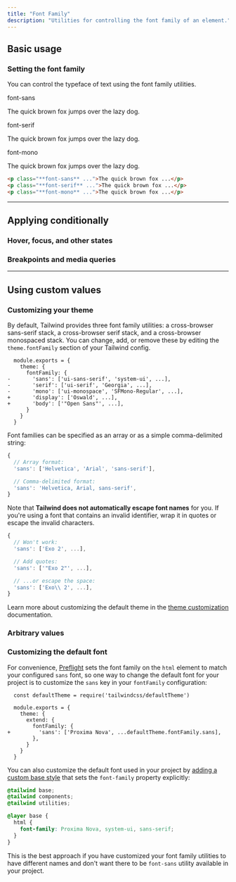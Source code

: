 ```yaml
---
title: "Font Family"
description: "Utilities for controlling the font family of an element."
---
```




## Basic usage

### Setting the font family

You can control the typeface of text using the font family utilities.

<Example>
  <div class="flex flex-col gap-8">
    <div>
      <span class="font-medium text-sm text-slate-500 font-mono mb-3 dark:text-slate-400">font-sans</span>
      <p class="font-sans text-lg font-medium text-slate-900 dark:text-slate-200">
        The quick brown fox jumps over the lazy dog.
      </p>
    </div>
    <div>
      <span class="font-medium text-sm text-slate-500 font-mono mb-3 dark:text-slate-400">font-serif</span>
      <p class="font-serif text-lg font-medium text-slate-900 dark:text-slate-200">
        The quick brown fox jumps over the lazy dog.
      </p>
    </div>
    <div>
      <span class="font-medium text-sm text-slate-500 font-mono mb-3 dark:text-slate-400">font-mono</span>
      <p class="font-mono text-lg font-medium text-slate-900 dark:text-slate-200">
        The quick brown fox jumps over the lazy dog.
      </p>
    </div>
  </div>
</Example>

```html
<p class="**font-sans** ...">The quick brown fox ...</p>
<p class="**font-serif** ...">The quick brown fox ...</p>
<p class="**font-mono** ...">The quick brown fox ...</p>
```

---

## <Heading ignore>Applying conditionally</Heading>

### <Heading ignore>Hover, focus, and other states</Heading>

<HoverFocusAndOtherStates defaultClass="font-sans" featuredClass="font-serif" element="p" />

### <Heading ignore>Breakpoints and media queries</Heading>

<BreakpointsAndMediaQueries defaultClass="font-sans" featuredClass="font-serif" element="p" />

---

## Using custom values

### Customizing your theme

By default, Tailwind provides three font family utilities: a cross-browser sans-serif stack, a cross-browser serif stack, and a cross-browser monospaced stack. You can change, add, or remove these by editing the `theme.fontFamily` section of your Tailwind config.

```diff-js tailwind.config.js
  module.exports = {
    theme: {
      fontFamily: {
-       'sans': ['ui-sans-serif', 'system-ui', ...],
-       'serif': ['ui-serif', 'Georgia', ...],
-       'mono': ['ui-monospace', 'SFMono-Regular', ...],
+       'display': ['Oswald', ...],
+       'body': ['"Open Sans"', ...],
      }
    }
  }
```

Font families can be specified as an array or as a simple comma-delimited string:

```js
{
  // Array format:
  'sans': ['Helvetica', 'Arial', 'sans-serif'],

  // Comma-delimited format:
  'sans': 'Helvetica, Arial, sans-serif',
}
```

Note that **Tailwind does not automatically escape font names** for you. If you're using a font that contains an invalid identifier, wrap it in quotes or escape the invalid characters.

```js
{
  // Won't work:
  'sans': ['Exo 2', ...],

  // Add quotes:
  'sans': ['"Exo 2"', ...],

  // ...or escape the space:
  'sans': ['Exo\\ 2', ...],
}
```

Learn more about customizing the default theme in the [theme customization](/docs/theme#customizing-the-default-theme) documentation.

### Arbitrary values

<ArbitraryValues property="font-family" featuredClass="font-['Open_Sans']" element="p" />

### Customizing the default font

For convenience, [Preflight](/docs/preflight) sets the font family on the `html` element to match your configured `sans` font, so one way to change the default font for your project is to customize the `sans` key in your `fontFamily` configuration:

```diff-js tailwind.config.js
  const defaultTheme = require('tailwindcss/defaultTheme')
  
  module.exports = {
    theme: {
      extend: {
        fontFamily: {
+         'sans': ['Proxima Nova', ...defaultTheme.fontFamily.sans],
        },
      }
    }
  }
```

You can also customize the default font used in your project by [adding a custom base style](/docs/adding-custom-styles#adding-base-styles) that sets the `font-family` property explicitly:

```css main.css
@tailwind base;
@tailwind components;
@tailwind utilities;

@layer base {
  html {
    font-family: Proxima Nova, system-ui, sans-serif;
  }
}
```

This is the best approach if you have customized your font family utilities to have different names and don't want there to be `font-sans` utility available in your project.
